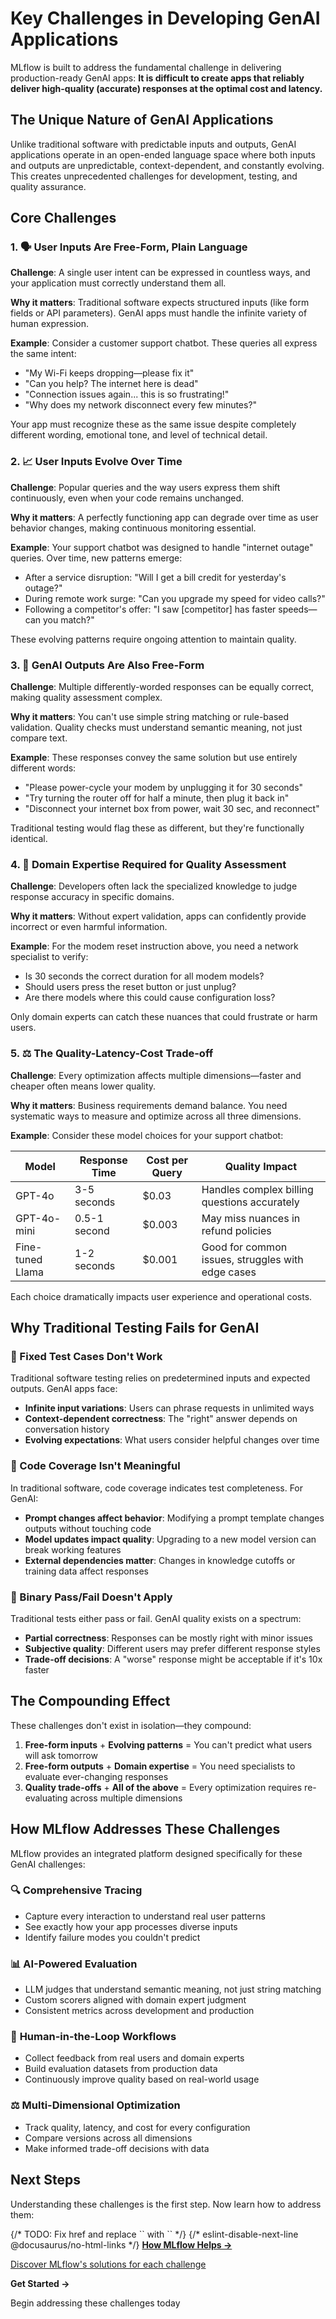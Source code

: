 # Key Challenges in Developing GenAI Applications


MLflow is built to address the fundamental challenge in delivering production-ready GenAI apps: **It is difficult to create apps that reliably deliver high-quality (accurate) responses at the optimal cost and latency.**

## The Unique Nature of GenAI Applications

Unlike traditional software with predictable inputs and outputs, GenAI applications operate in an open-ended language space where both inputs and outputs are unpredictable, context-dependent, and constantly evolving. This creates unprecedented challenges for development, testing, and quality assurance.

## Core Challenges

### 1. 🗣️ User Inputs Are Free-Form, Plain Language

**Challenge**: A single user intent can be expressed in countless ways, and your application must correctly understand them all.

**Why it matters**: Traditional software expects structured inputs (like form fields or API parameters). GenAI apps must handle the infinite variety of human expression.

**Example**: Consider a customer support chatbot. These queries all express the same intent:
- "My Wi-Fi keeps dropping—please fix it"
- "Can you help? The internet here is dead"
- "Connection issues again... this is so frustrating!"
- "Why does my network disconnect every few minutes?"

Your app must recognize these as the same issue despite completely different wording, emotional tone, and level of technical detail.

### 2. 📈 User Inputs Evolve Over Time

**Challenge**: Popular queries and the way users express them shift continuously, even when your code remains unchanged.

**Why it matters**: A perfectly functioning app can degrade over time as user behavior changes, making continuous monitoring essential.

**Example**: Your support chatbot was designed to handle "internet outage" queries. Over time, new patterns emerge:
- After a service disruption: "Will I get a bill credit for yesterday's outage?"
- During remote work surge: "Can you upgrade my speed for video calls?"
- Following a competitor's offer: "I saw [competitor] has faster speeds—can you match?"

These evolving patterns require ongoing attention to maintain quality.

### 3. 💬 GenAI Outputs Are Also Free-Form

**Challenge**: Multiple differently-worded responses can be equally correct, making quality assessment complex.

**Why it matters**: You can't use simple string matching or rule-based validation. Quality checks must understand semantic meaning, not just compare text.

**Example**: These responses convey the same solution but use entirely different words:
- "Please power-cycle your modem by unplugging it for 30 seconds"
- "Try turning the router off for half a minute, then plug it back in"
- "Disconnect your internet box from power, wait 30 sec, and reconnect"

Traditional testing would flag these as different, but they're functionally identical.

### 4. 👥 Domain Expertise Required for Quality Assessment

**Challenge**: Developers often lack the specialized knowledge to judge response accuracy in specific domains.

**Why it matters**: Without expert validation, apps can confidently provide incorrect or even harmful information.

**Example**: For the modem reset instruction above, you need a network specialist to verify:
- Is 30 seconds the correct duration for all modem models?
- Should users press the reset button or just unplug?
- Are there models where this could cause configuration loss?

Only domain experts can catch these nuances that could frustrate or harm users.

### 5. ⚖️ The Quality-Latency-Cost Trade-off

**Challenge**: Every optimization affects multiple dimensions—faster and cheaper often means lower quality.

**Why it matters**: Business requirements demand balance. You need systematic ways to measure and optimize across all three dimensions.

**Example**: Consider these model choices for your support chatbot:

| Model | Response Time | Cost per Query | Quality Impact |
|-------|--------------|----------------|----------------|
| GPT-4o | 3-5 seconds | $0.03 | Handles complex billing questions accurately |
| GPT-4o-mini | 0.5-1 second | $0.003 | May miss nuances in refund policies |
| Fine-tuned Llama | 1-2 seconds | $0.001 | Good for common issues, struggles with edge cases |

Each choice dramatically impacts user experience and operational costs.

## Why Traditional Testing Fails for GenAI

### 🚫 Fixed Test Cases Don't Work

Traditional software testing relies on predetermined inputs and expected outputs. GenAI apps face:
- **Infinite input variations**: Users can phrase requests in unlimited ways
- **Context-dependent correctness**: The "right" answer depends on conversation history
- **Evolving expectations**: What users consider helpful changes over time

### 🚫 Code Coverage Isn't Meaningful

In traditional software, code coverage indicates test completeness. For GenAI:
- **Prompt changes affect behavior**: Modifying a prompt template changes outputs without touching code
- **Model updates impact quality**: Upgrading to a new model version can break working features
- **External dependencies matter**: Changes in knowledge cutoffs or training data affect responses

### 🚫 Binary Pass/Fail Doesn't Apply

Traditional tests either pass or fail. GenAI quality exists on a spectrum:
- **Partial correctness**: Responses can be mostly right with minor issues
- **Subjective quality**: Different users may prefer different response styles
- **Trade-off decisions**: A "worse" response might be acceptable if it's 10x faster

## The Compounding Effect

These challenges don't exist in isolation—they compound:

1. **Free-form inputs** + **Evolving patterns** = You can't predict what users will ask tomorrow
2. **Free-form outputs** + **Domain expertise** = You need specialists to evaluate ever-changing responses
3. **Quality trade-offs** + **All of the above** = Every optimization requires re-evaluating across multiple dimensions

## How MLflow Addresses These Challenges

MLflow provides an integrated platform designed specifically for these GenAI challenges:

### 🔍 **Comprehensive Tracing**
- Capture every interaction to understand real user patterns
- See exactly how your app processes diverse inputs
- Identify failure modes you couldn't predict

### 📊 **AI-Powered Evaluation**
- LLM judges that understand semantic meaning, not just string matching
- Custom scorers aligned with domain expert judgment
- Consistent metrics across development and production

### 👥 **Human-in-the-Loop Workflows**
- Collect feedback from real users and domain experts
- Build evaluation datasets from production data
- Continuously improve quality based on real-world usage

### ⚖️ **Multi-Dimensional Optimization**
- Track quality, latency, and cost for every configuration
- Compare versions across all dimensions
- Make informed trade-off decisions with data

## Next Steps

Understanding these challenges is the first step. Now learn how to address them:

<div style={{
  display: 'grid',
  gridTemplateColumns: 'repeat(auto-fit, minmax(280px, 1fr))',
  gap: '16px',
  marginTop: '24px'
}}>
  {/* TODO: Fix href and replace `<a>` with `<Link>` */}
  {/* eslint-disable-next-line @docusaurus/no-html-links */}
  <a href="/genai/overview/how-mlflow-helps" style={{
    display: 'block',
    padding: '20px',
    backgroundColor: '#f0f7ff',
    borderRadius: '8px',
    border: '1px solid #0066cc',
    textDecoration: 'none',
    color: 'inherit'
  }}>
    <strong>How MLflow Helps →</strong>
    <p style={{margin: '8px 0 0 0', fontSize: '14px'}}>
      Discover MLflow's solutions for each challenge
    </p>
  </a>

  <Link to="/genai/getting-started" style={{
    display: 'block',
    padding: '20px',
    backgroundColor: '#f0fff4',
    borderRadius: '8px',
    border: '1px solid #28a745',
    textDecoration: 'none',
    color: 'inherit'
  }}>
    <strong>Get Started →</strong>
    <p style={{margin: '8px 0 0 0', fontSize: '14px'}}>
      Begin addressing these challenges today
    </p>
  </Link>
</div>